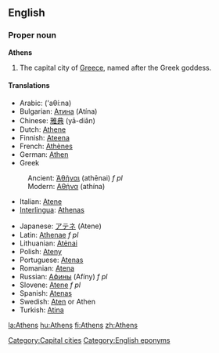 {{wikipedia}}
==English==

===Proper noun===
'''Athens'''
# The capital city of [[Greece]], named after the Greek goddess.

====Translations====
{{top}}
*Arabic: {{ARchar|[[اثينا|أثينا]]}} ('aθí:na) {{f}}
*Bulgarian: [[Атина]] (Atína) {{f}}
*Chinese: [[雅典]] (yā-diǎn)
*Dutch: [[Athene]]
*Finnish: [[Ateena]]
*French: [[Athènes]]
*German: [[Athen]] {{n}}
*Greek
:Ancient: [[Ἀθῆναι]] (athēnai) ''f pl''
:Modern: [[Αθήνα]] (athína) {{f}}
*Italian: [[Atene]] {{f}}
*[[Interlingua]]: [[Athenas]]
{{mid}}
*Japanese: [[アテネ]] (Atene)
*Latin: [[Athenae]] ''f pl''
*Lithuanian: [[Atėnai]]
*Polish: [[Ateny]] {{p}}
*Portuguese: [[Atenas]] {{f}}
*Romanian: [[Atena]] {{f}}
*Russian: [[Афины]] (Afíny) ''f pl''
*Slovene: [[Atene]] ''f pl''
*Spanish: [[Atenas]] {{f}}
*Swedish: [[Aten]] or Athen
*Turkish: [[Atina]]
{{bottom}}

[[Category:Capital cities]]
[[Category:English eponyms]]

[[la:Athens]]
[[hu:Athens]]
[[fi:Athens]]
[[zh:Athens]]